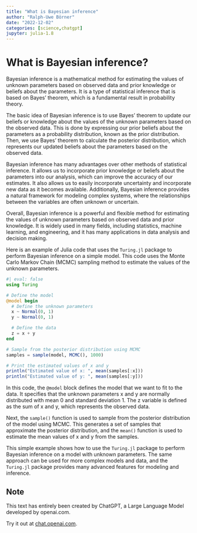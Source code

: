 ```yaml
---
title: "What is Bayesian inference"
author: "Ralph-Uwe Börner"
date: "2022-12-02"
categories: [science,chatgpt]
jupyter: julia-1.8
---
```


# What is Bayesian inference?

Bayesian inference is a mathematical method for estimating the values of unknown parameters based on observed data and prior knowledge or beliefs about the parameters. It is a type of statistical inference that is based on Bayes' theorem, which is a fundamental result in probability theory.

The basic idea of Bayesian inference is to use Bayes' theorem to update our beliefs or knowledge about the values of the unknown parameters based on the observed data. This is done by expressing our prior beliefs about the parameters as a probability distribution, known as the prior distribution. Then, we use Bayes' theorem to calculate the posterior distribution, which represents our updated beliefs about the parameters based on the observed data.

Bayesian inference has many advantages over other methods of statistical inference. It allows us to incorporate prior knowledge or beliefs about the parameters into our analysis, which can improve the accuracy of our estimates. It also allows us to easily incorporate uncertainty and incorporate new data as it becomes available. Additionally, Bayesian inference provides a natural framework for modeling complex systems, where the relationships between the variables are often unknown or uncertain.

Overall, Bayesian inference is a powerful and flexible method for estimating the values of unknown parameters based on observed data and prior knowledge. It is widely used in many fields, including statistics, machine learning, and engineering, and it has many applications in data analysis and decision making.

Here is an example of Julia code that uses the `Turing.jl` package to perform Bayesian inference on a simple model. This code uses the Monte Carlo Markov Chain (MCMC) sampling method to estimate the values of the unknown parameters.

```julia
#| eval: false
using Turing

# Define the model
@model begin
  # Define the unknown parameters
  x ~ Normal(0, 1)
  y ~ Normal(0, 1)

  # Define the data
  z = x + y
end

# Sample from the posterior distribution using MCMC
samples = sample(model, MCMC(), 1000)

# Print the estimated values of x and y
println("Estimated value of x: ", mean(samples[:x]))
println("Estimated value of y: ", mean(samples[:y]))
```

In this code, the `@model` block defines the model that we want to fit to the data. It specifies that the unknown parameters x and y are normally distributed with mean 0 and standard deviation 1. The z variable is defined as the sum of x and y, which represents the observed data.

Next, the `sample()` function is used to sample from the posterior distribution of the model using MCMC. This generates a set of samples that approximate the posterior distribution, and the `mean()` function is used to estimate the mean values of x and y from the samples.

This simple example shows how to use the `Turing.jl` package to perform Bayesian inference on a model with unknown parameters. The same approach can be used for more complex models and data, and the `Turing.jl` package provides many advanced features for modeling and inference.

::: callout-note
## Note

This text has entirely been created by ChatGPT, a Large Language Model developed by openai.com.

Try it out at [chat.openai.com](https://chat.openai.com).
:::
